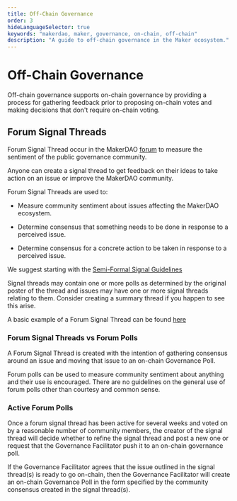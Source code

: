 ```yaml
---
title: Off-Chain Governance
order: 3
hideLanguageSelector: true
keywords: "makerdao, maker, governance, on-chain, off-chain"
description: "A guide to off-chain governance in the Maker ecosystem."
---
```


# Off-Chain Governance

Off-chain governance supports on-chain governance by providing a process for gathering feedback prior to proposing on-chain votes and making decisions that don't require on-chain voting.

## Forum Signal Threads

Forum Signal Thread occur in the MakerDAO [forum](https://forum.makerdao.com/) to measure the sentiment of the public governance community.

Anyone can create a signal thread to get feedback on their ideas to take action on an issue or improve the MakerDAO community.

Forum Signal Threads are used to:

- Measure community sentiment about issues affecting the MakerDAO ecosystem.

- Determine consensus that something needs to be done in response to a perceived issue.

- Determine consensus for a concrete action to be taken in response to a perceived issue.

<CTA>

We suggest starting with the [Semi-Formal Signal Guidelines](https://forum.makerdao.com/t/signaling-guidelines/223)

</CTA>

Signal threads may contain one or more polls as determined by the original poster of the thread and issues may have one or more signal threads relating to them. Consider creating a summary thread if you happen to see this arise.

A basic example of a Forum Signal Thread can be found [here](https://forum.makerdao.com/t/signal-request-should-we-increase-the-scd-debt-ceiling/506)

### Forum Signal Threads vs Forum Polls

A Forum Signal Thread is created with the intention of gathering consensus around an issue and moving that issue to an on-chain Governance Poll.

Forum polls can be used to measure community sentiment about anything and their use is encouraged. There are no guidelines on the general use of forum polls other than courtesy and common sense.

### Active Forum Polls

Once a forum signal thread has been active for several weeks and voted on by a reasonable number of community members, the creator of the signal thread will decide whether to refine the signal thread and post a new one or request that the Governance Facilitator push it to an on-chain governance poll.

If the Governance Facilitator agrees that the issue outlined in the signal thread\(s\) is ready to go on-chain, then the Governance Facilitator will create an on-chain Governance Poll in the form specified by the community consensus created in the signal thread\(s\).
